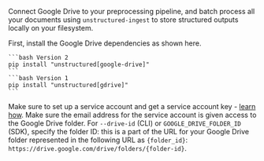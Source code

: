 Connect Google Drive to your preprocessing pipeline, and batch process all your documents using `unstructured-ingest` to store structured outputs locally on your filesystem.

First, install the Google Drive dependencies as shown here.

<CodeGroup>

    ```bash Version 2
    pip install "unstructured[google-drive]"
    ```
    ```bash Version 1
    pip install "unstructured[gdrive]"
    ```

</CodeGroup>

Make sure to set up a service account and get a service account key - [learn how](https://developers.google.com/workspace/guides/create-credentials#service-account).
Make sure the email address for the service account is given access to the Google Drive folder.
For `--drive-id` (CLI) or `GOOGLE_DRIVE_FOLDER_ID` (SDK), specify the folder ID: this is a part of the URL for your Google Drive folder represented in the following URL as `{folder_id}`: `https://drive.google.com/drive/folders/{folder-id}`.
